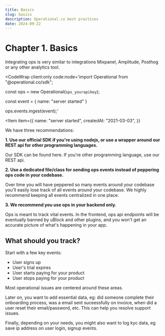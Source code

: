 ```yaml
---
title: Basics
slug: basics
description: Operational.co best practices
date: 2024-09-22
---
```



# Chapter 1. Basics

Integrating ops is very similar to integrations Mixpanel, Amplitude, Posthog or any other analytics tool.

<CodeWrap client:only code:node='import Operational from "@operational.co/sdk";

const ops = new Operational(`ops_yourapikey`);

const event = {
name: "server started"
}

ops.events.ingest(event);'

>

<Item
  item={{
    name: "server started",
    createdAt: "2021-03-03",
  }}
></Item>
</CodeWrap>

We have three recommendations:

**1. Use our official SDK if you're using nodejs, or use a wrapper around our REST api for other programming languages.**

Our SDK can be found here. If you're other programming language, use our REST api.

**2. Use a dedicated file/class for sending ops events instead of peppering ops code in your codebase.**

Over time you will have peppered so many events around your codebase you'll easily lose track of all events around your codebase. We highly recommend keeping all events centralized in one place.

**3. We recommend you use ops in your backend only.**

Ops is meant to track vital events. In the frontend, ops api endpoints will be eventually banned by uBlock and other plugins, and you won't get an accurate picture of what's happening in your app.

## What should you track?

Start with a few key events:
- User signs up
- User's trial expires
- User starts paying for your product
- User stops paying for your product

Most operational issues are centered around these areas.

Later on, you want to add essential data, eg: did someone complete their onboarding process, was a email sent suceessfully on invoice, when did a user reset their email/password, etc.
This can help you resolve support issues.

Finally, depending on your needs, you might also want to log kyc data, eg save ip address on user login, signup events.
